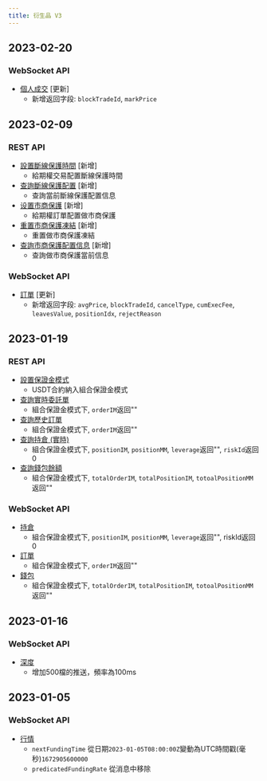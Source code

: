 ```yaml
---
title: 衍生品 V3
---
```


## 2023-02-20
### WebSocket API
* [個人成交](../derivatives/ws-contract/execution) [更新]
    * 新增返回字段: `blockTradeId`, `markPrice`

## 2023-02-09
### REST API
* [設置斷線保護時間](../derivatives/unified/get-dcp) [新增]
    * 給期權交易配置斷線保護時間
* [查詢斷線保護配置](../derivatives/unified/get-dcp) [新增]
    * 查詢當前斷線保護配置信息
* [设置市商保護](../derivatives/unified/set-mmp) [新增]
    * 給期權訂單配置做市商保護
* [重置市商保護凍結](../derivatives/unified/reset-mmp) [新增]
    * 重置做市商保護凍結
* [查詢市商保護配置信息](../derivatives/unified/get-mmp-state) [新增]
    * 查詢做市商保護當前信息

### WebSocket API
* [訂單](../derivatives/ws-contract/order) [更新]
    * 新增返回字段: `avgPrice`, `blockTradeId`, `cancelType`, `cumExecFee`, `leavesValue`, `positionIdx`, `rejectReason`

## 2023-01-19
### REST API
* [設置保證金模式](../derivatives/unified/usc-margin-mode)
    * USDT合約納入組合保證金模式
* [查詢實時委託單](../derivatives/unified/open-order)
    * 組合保證金模式下, `orderIM`返回""
* [查詢歷史訂單](../derivatives/unified/order-list)
    * 組合保證金模式下, `orderIM`返回""
* [查詢持倉 (實時)](../derivatives/unified/position-info)
    * 組合保證金模式下, `positionIM`, `positionMM`, `leverage`返回"", `riskId`返回0
* [查詢錢包餘額](../derivatives/unified/wallet)
    * 組合保證金模式下, `totalOrderIM`, `totalPositionIM`, `totoalPositionMM`返回""

### WebSocket API
* [持倉](../derivatives/ws-unified/position)
    * 組合保證金模式下, `positionIM`, `positionMM`, `leverage`返回"", riskId返回0
* [訂單](../derivatives/ws-unified/order)
    * 組合保證金模式下, `orderIM`返回""
* [錢包](../derivatives/ws-unified/wallet)
    * 組合保證金模式下, `totalOrderIM`, `totalPositionIM`, `totoalPositionMM`返回""

## 2023-01-16
### WebSocket API
* [深度](../derivatives/ws-public/orderbook)
    * 增加500檔的推送，頻率為100ms

## 2023-01-05
### WebSocket API
* [行情](../derivatives/ws-public/ticker)
  * `nextFundingTime` 從日期`2023-01-05T08:00:00Z`變動為UTC時間戳(毫秒)`1672905600000`
  * `predicatedFundingRate` 從消息中移除
